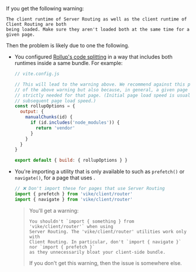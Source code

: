 
If you get the following warning:

```
The client runtime of Server Routing as well as the client runtime of Client Routing are both
being loaded. Make sure they aren't loaded both at the same time for a given page.
```

Then the problem is likely due to one the following.
 - You configured [Rollup's code splitting](https://vitejs.dev/guide/build.html#chunking-strategy) in a way that includes both runtimes inside a same bundle. For example:
   ```js
   // vite.config.js

   // This will lead to the warning above. We recommend against this practice: not only because
   // of the above warning but also because, in general, a given page should only load what is
   // strictly needed for that page. (Initial page load speed is usually more critical than
   // subsequent page load speed.)
   const rollupOptions = {
     output: {
       manualChunks(id) {
         if (id.includes('node_modules')) {
           return 'vendor'
         }
       }
     }
   }

   export default { build: { rollupOptions } }
   ```
 - You're importing a utility that is only available to <Link text="Client Routing" href="/client-routing" /> such as `prefetch()` or `navigate()`, for a page that uses <Link text="Server Routing" href="/server-routing" />.
   ```js
   // ❌ Don't import these for pages that use Server Routing
   import { prefetch } from 'vike/client/router'
   import { navigate } from 'vike/client/router'
   ```
   > You'll get a warning:
   > ```
   > You shouldn't `import { something } from 'vike/client/router'` when using
   > Server Routing. The 'vike/client/router' utilities work only with
   > Client Routing. In particular, don't `import { navigate }` nor `import { prefetch }`
   > as they unnecessarily bloat your client-side bundle.
   > ```
   > If you don't get this warning, then the issue is somewhere else.
